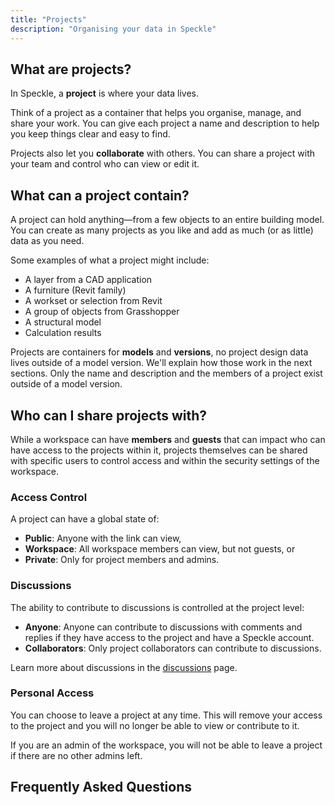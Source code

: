 ```yaml
---
title: "Projects"
description: "Organising your data in Speckle"
---
```


## What are projects?

In Speckle, a **project** is where your data lives.

Think of a project as a container that helps you organise, manage, and share your work. You can give each project a name and description to help you keep things clear and easy to find.

Projects also let you **collaborate** with others. You can share a project with your team and control who can view or edit it.

## What can a project contain?

A project can hold anything—from a few objects to an entire building model. You can create as many projects as you like and add as much (or as little) data as you need.

Some examples of what a project might include:

- A layer from a CAD application
- A furniture (Revit family)
- A workset or selection from Revit
- A group of objects from Grasshopper
- A structural model
- Calculation results

Projects are containers for **models** and **versions**, no project design data lives outside of a model version. 
We'll explain how those work in the next sections. Only the name and description and 
the members of a project exist outside of a model version.

## Who can I share projects with?

While a workspace can have **members** and **guests** that can impact who can have access to the 
projects within it, projects themselves can be shared with specific users to control access and 
within the security settings of the workspace.

### Access Control

A project can have a global state of:
- **Public**: Anyone with the link can view,  
- **Workspace**: All workspace members can view, but not guests, or
- **Private**: Only for project members and admins.

### Discussions

The ability to contribute to discussions is controlled at the project level:
- **Anyone**: Anyone can contribute to discussions with comments and replies if they have access to the project and have a Speckle account.
- **Collaborators**: Only project collaborators can contribute to discussions.

Learn more about discussions in the [discussions](/3d-viewer/discussions) page.

### Personal Access

You can choose to leave a project at any time. This will remove your access to the project and 
you will no longer be able to view or contribute to it.

<Note>If you are an admin of the workspace, you will not be able to leave a project 
if there are no other admins left.</Note>

## Frequently Asked Questions


<Projects />
